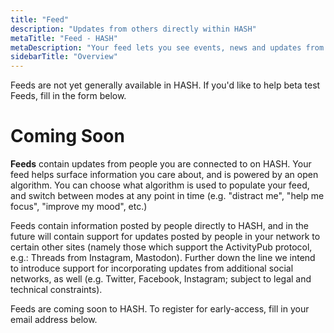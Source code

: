```yaml
---
title: "Feed"
description: "Updates from others directly within HASH"
metaTitle: "Feed - HASH"
metaDescription: "Your feed lets you see events, news and updates from other people, groups and brands you're connected to on HASH"
sidebarTitle: "Overview"
---
```


<Callout style="information" type="coming-soon">
  Feeds are not yet generally available in HASH. If you'd like to help beta test
  Feeds, fill in the form below.
</Callout>

# Coming Soon

**Feeds** contain updates from people you are connected to on HASH. Your feed helps surface information you care about, and is powered by an open algorithm. You can choose what algorithm is used to populate your feed, and switch between modes at any point in time (e.g. "distract me", "help me focus", "improve my mood", etc.)

Feeds contain information posted by people directly to HASH, and in the future will contain support for updates posted by people in your network to certain other sites (namely those which support the ActivityPub protocol, e.g.: Threads from Instagram, Mastodon). Further down the line we intend to introduce support for incorporating updates from additional social networks, as well (e.g. Twitter, Facebook, Instagram; subject to legal and technical constraints).

Feeds are coming soon to HASH. To register for early-access, fill in your email address below.
